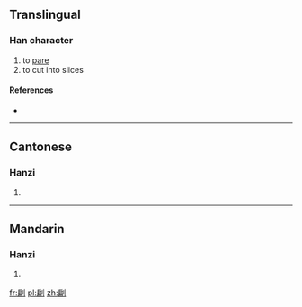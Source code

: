 ==Translingual==

===Han character===
{{Han char|rn=18|rad=刀|as=09|sn=11|four=|canj=戈月中弓 (IBLN)|ids=⿰[[扁]][[刂]]}}

# to [[pare]]
# to cut into slices

====References====
* {{Han ref|kx=0142.090|hdz=10349.080|uh=34F2|ud=13554}}

----

==Cantonese==

===Hanzi===
{{yue-hanzi|jyut=|y=pin3}}

# {{defn|lang=yue|sort=刀09}}

----

==Mandarin==

===Hanzi===
{{cmn-hanzi|pin=[[piàn]] ([[pian4]])|wg=p'ien<sup>4</sup>}}

# {{defn|lang=cmn|sort=刀09}}

[[fr:㓲]]
[[pl:㓲]]
[[zh:㓲]]